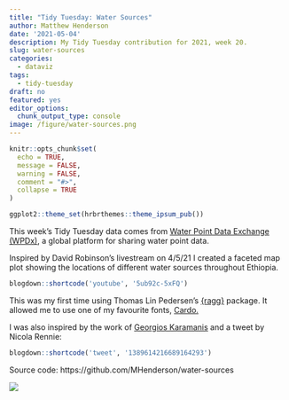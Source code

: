 ```yaml
---
title: "Tidy Tuesday: Water Sources"
author: Matthew Henderson
date: '2021-05-04'
description: My Tidy Tuesday contribution for 2021, week 20.
slug: water-sources
categories:
  - dataviz
tags:
  - tidy-tuesday
draft: no
featured: yes
editor_options: 
  chunk_output_type: console
image: /figure/water-sources.png
---
```


```r
knitr::opts_chunk$set(
  echo = TRUE,
  message = FALSE,
  warning = FALSE,
  comment = "#>",
  collapse = TRUE
)

ggplot2::theme_set(hrbrthemes::theme_ipsum_pub())
```

This week's Tidy Tuesday data comes from
[Water Point Data Exchange (WPDx)](https://data.waterpointdata.org/dataset/Water-Point-Data-Exchange-WPDx-Basic-/jfkt-jmqa),
a global platform for sharing water point data.

Inspired by David Robinson's livestream on 4/5/21
I created a faceted map plot
showing the locations of different water sources
throughout Ethiopia.
```r
blogdown::shortcode('youtube', '5ub92c-5xFQ')
```

This was my first time
using Thomas Lin Pedersen's
[{ragg}](https://ragg.r-lib.org/)
package.
It allowed me to use
one of my favourite fonts,
[Cardo.](https://fonts.google.com/specimen/Cardo)

I was also inspired
by the work of
[Georgios Karamanis](https://karaman.is/)
and a tweet
by Nicola Rennie:
```r
blogdown::shortcode('tweet', '1389614216689164293')
```


Source code: https://github.com/MHenderson/water-sources

![](https://raw.githubusercontent.com/MHenderson/water-sources/master/water-sources.png)
